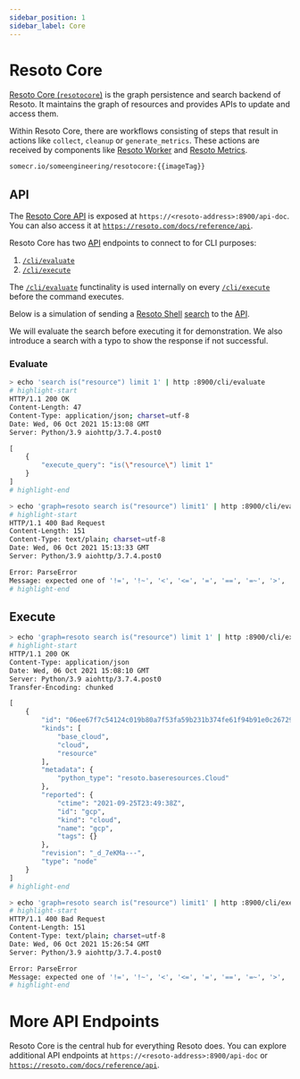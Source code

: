 ```yaml
---
sidebar_position: 1
sidebar_label: Core
---
```


# Resoto Core

[Resoto Core (`resotocore`)](https://github.com/someengineering/resoto/tree/main/resotocore) is the graph persistence and search backend of Resoto. It maintains the graph of resources and provides APIs to update and access them.

Within Resoto Core, there are workflows consisting of steps that result in actions like `collect`, `cleanup` or `generate_metrics`. These actions are received by components like [Resoto Worker](./worker.mdx) and [Resoto Metrics](./metrics.mdx).

```bash title="Resoto Core Docker image"
somecr.io/someengineering/resotocore:{{imageTag}}
```

## API

The [Resoto Core API](../api/index.mdx) is exposed at `https://<resoto-address>:8900/api-doc`. You can also access it at [`https://resoto.com/docs/reference/api`](../api/index.mdx).

Resoto Core has two [API](../api/index.mdx) endpoints to connect to for CLI purposes:

1. [`/cli/evaluate`](../api/evaluate-a-cli-command.api.mdx)
2. [`/cli/execute`](../api/execute-a-cli-command.api.mdx)

The [`/cli/evaluate`](../api/evaluate-a-cli-command.api.mdx) functinality is used internally on every [`/cli/execute`](../api/execute-a-cli-command.api.mdx) before the command executes.

Below is a simulation of sending a [Resoto Shell](./shell.mdx) [search](../search/index.mdx) to the [API](../api/index.mdx).

We will evaluate the search before executing it for demonstration. We also introduce a search with a typo to show the response if not successful.

### Evaluate

```bash title="Correct"
> echo 'search is("resource") limit 1' | http :8900/cli/evaluate
# highlight-start
​HTTP/1.1 200 OK
​Content-Length: 47
​Content-Type: application/json; charset=utf-8
​Date: Wed, 06 Oct 2021 15:13:08 GMT
​Server: Python/3.9 aiohttp/3.7.4.post0

​[
​    {
​        "execute_query": "is(\"resource\") limit 1"
​    }
​]
# highlight-end
```

```bash title="Typo"
> echo 'graph=resoto search is("resource") limit1' | http :8900/cli/evaluate
# highlight-start
​HTTP/1.1 400 Bad Request
​Content-Length: 151
​Content-Type: text/plain; charset=utf-8
​Date: Wed, 06 Oct 2021 15:13:33 GMT
​Server: Python/3.9 aiohttp/3.7.4.post0

​Error: ParseError
​Message: expected one of '!=', '!~', '<', '<=', '=', '==', '=~', '>', '>=', '[A-Za-z][A-Za-z0-9_]*', '`', 'in', 'not in', '~' at 0:21
# highlight-end
```

## Execute

```bash title="Correct"
> echo 'graph=resoto search is("resource") limit 1' | http :8900/cli/execute
# highlight-start
​HTTP/1.1 200 OK
​Content-Type: application/json
​Date: Wed, 06 Oct 2021 15:08:10 GMT
​Server: Python/3.9 aiohttp/3.7.4.post0
​Transfer-Encoding: chunked

​[
​    {
​        "id": "06ee67f7c54124c019b80a7f53fa59b231b374fe61f94b91e0c26729440d095c",
​        "kinds": [
​            "base_cloud",
​            "cloud",
​            "resource"
​        ],
​        "metadata": {
​            "python_type": "resoto.baseresources.Cloud"
​        },
​        "reported": {
​            "ctime": "2021-09-25T23:49:38Z",
​            "id": "gcp",
​            "kind": "cloud",
​            "name": "gcp",
​            "tags": {}
​        },
​        "revision": "_d_7eKMa---",
​        "type": "node"
​    }
​]
# highlight-end
```

```bash title="Typo"
> echo 'graph=resoto search is("resource") limit1' | http :8900/cli/execute
# highlight-start
​HTTP/1.1 400 Bad Request
​Content-Length: 151
​Content-Type: text/plain; charset=utf-8
​Date: Wed, 06 Oct 2021 15:26:54 GMT
​Server: Python/3.9 aiohttp/3.7.4.post0

​Error: ParseError
​Message: expected one of '!=', '!~', '<', '<=', '=', '==', '=~', '>', '>=', '[A-Za-z][A-Za-z0-9_]*', '`', 'in', 'not in', '~' at 0:21
# highlight-end
```

# More API Endpoints

Resoto Core is the central hub for everything Resoto does. You can explore additional API endpoints at `https://<resoto-address>:8900/api-doc` or [`https://resoto.com/docs/reference/api`](../api/index.mdx).
